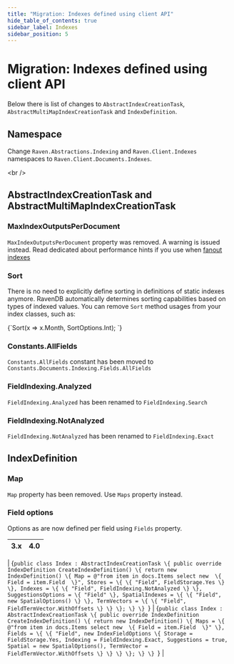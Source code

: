 ```yaml
---
title: "Migration: Indexes defined using client API"
hide_table_of_contents: true
sidebar_label: Indexes
sidebar_position: 5
---
```



# Migration: Indexes defined using client API

Below there is list of changes to `AbstractIndexCreationTask`, `AbstractMultiMapIndexCreationTask` and `IndexDefinition`.

## Namespace

Change `Raven.Abstractions.Indexing` and `Raven.Client.Indexes` namespaces to `Raven.Client.Documents.Indexes`.   

&lt;br /&gt;

## AbstractIndexCreationTask and AbstractMultiMapIndexCreationTask

### MaxIndexOutputsPerDocument

`MaxIndexOutputsPerDocument` property was removed. A warning is issued instead. Read dedicated about performance hints if you use when [fanout indexes](../../indexes/fanout-indexes.mdx#performance-hints)

### Sort

There is no need to explicitly define sorting in definitions of static indexes anymore. RavenDB automatically determines sorting capabilities based on types of indexed values. You can remove `Sort` method usages from your index classes, such as:

<TabItem value="indexes_1" label="indexes_1">
<CodeBlock language="csharp">
{`Sort(x => x.Month, SortOptions.Int);
`}
</CodeBlock>
</TabItem> 

### Constants.AllFields

`Constants.AllFields` constant has been moved to `Constants.Documents.Indexing.Fields.AllFields`

### FieldIndexing.Analyzed

`FieldIndexing.Analyzed` has been renamed to `FieldIndexing.Search`

### FieldIndexing.NotAnalyzed

`FieldIndexing.NotAnalyzed` has been renamed to `FieldIndexing.Exact`



## IndexDefinition

### Map

`Map` property has been removed. Use `Maps` property instead.

### Field options

Options as are now defined per field using `Fields` property.

| 3.x | 4.0 |
|:---:|:---:|
|
<TabItem value="indexes_2" label="indexes_2">
<CodeBlock language="csharp">
{`public class Index : AbstractIndexCreationTask
\{
    public override IndexDefinition CreateIndexDefinition()
    \{
        return new IndexDefinition()
        \{
            Map = @"from item in docs.Items select new 
                    \{
                        Field = item.Field 
                    \}",
            Stores = \{ \{ "Field", FieldStorage.Yes \} \},
            Indexes = \{ \{ "Field", FieldIndexing.NotAnalyzed \} \},
            SuggestionsOptions = \{ "Field" \},
            SpatialIndexes = \{ \{ "Field", new SpatialOptions() \} \},
            TermVectors = \{ \{ "Field", FieldTermVector.WithOffsets \} \}
        \};
    \}
\}
`}
</CodeBlock>
</TabItem>
|
<TabItem value="indexes_3" label="indexes_3">
<CodeBlock language="csharp">
{`public class Index : AbstractIndexCreationTask
\{
    public override IndexDefinition CreateIndexDefinition()
    \{
        return new IndexDefinition()
        \{
            Maps =
            \{
                @"from item in docs.Items select new 
                    \{
                        Field = item.Field 
                    \}"
            \},
            Fields =
            \{
                \{
                    "Field", new IndexFieldOptions
                    \{
                        Storage = FieldStorage.Yes,
                        Indexing = FieldIndexing.Exact,
                        Suggestions = true,
                        Spatial = new SpatialOptions(),
                        TermVector = FieldTermVector.WithOffsets
                    \}
                \}
            \}
        \};
    \}
\}
`}
</CodeBlock>
</TabItem>
|


